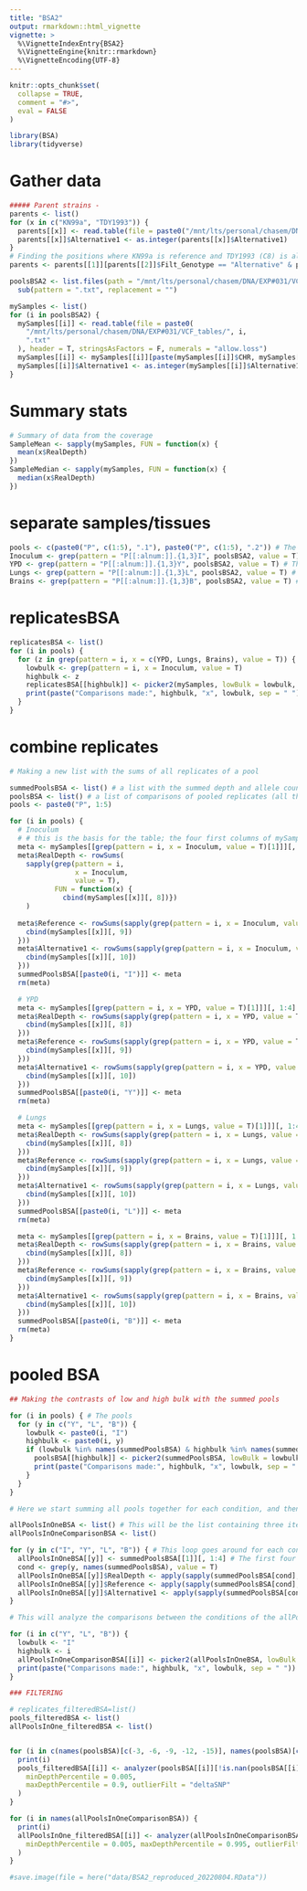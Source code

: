 ```yaml
---
title: "BSA2"
output: rmarkdown::html_vignette
vignette: >
  %\VignetteIndexEntry{BSA2}
  %\VignetteEngine{knitr::rmarkdown}
  %\VignetteEncoding{UTF-8}
---
```


```r
knitr::opts_chunk$set(
  collapse = TRUE,
  comment = "#>",
  eval = FALSE
)
```

```r
library(BSA)
library(tidyverse)
```

# Gather data

```r

##### Parent strains -
parents <- list()
for (x in c("KN99a", "TDY1993")) {
  parents[[x]] <- read.table(file = paste0("/mnt/lts/personal/chasem/DNA/EXP#067/VCFtables/", x, ".txt"), header = T, stringsAsFactors = F, numerals = "allow.loss")
  parents[[x]]$Alternative1 <- as.integer(parents[[x]]$Alternative1)
}
# Finding the positions where KN99a is reference and TDY1993 (C8) is alternative.
parents <- parents[[1]][parents[[2]]$Filt_Genotype == "Alternative" & parents[[1]]$Filt_Genotype == "Reference", ]

poolsBSA2 <- list.files(path = "/mnt/lts/personal/chasem/DNA/EXP#031/VCF_tables") %>%
  sub(pattern = ".txt", replacement = "")

mySamples <- list()
for (i in poolsBSA2) {
  mySamples[[i]] <- read.table(file = paste0(
    "/mnt/lts/personal/chasem/DNA/EXP#031/VCF_tables/", i,
    ".txt"
  ), header = T, stringsAsFactors = F, numerals = "allow.loss")
  mySamples[[i]] <- mySamples[[i]][paste(mySamples[[i]]$CHR, mySamples[[i]]$POS, sep = "_") %in% paste(parents$CHR, parents$POS, sep = "_"), ]
  mySamples[[i]]$Alternative1 <- as.integer(mySamples[[i]]$Alternative1)
}
```

# Summary stats

```r

# Summary of data from the coverage
SampleMean <- sapply(mySamples, FUN = function(x) {
  mean(x$RealDepth)
})
SampleMedian <- sapply(mySamples, FUN = function(x) {
  median(x$RealDepth)
})

```

# separate samples/tissues

```r

pools <- c(paste0("P", c(1:5), ".1"), paste0("P", c(1:5), ".2")) # The different pools, in this case, P1 to P5 and all
Inoculum <- grep(pattern = "P[[:alnum:]].{1,3}I", poolsBSA2, value = T) # The Inoculum samples
YPD <- grep(pattern = "P[[:alnum:]].{1,3}Y", poolsBSA2, value = T) # The YPD samples
Lungs <- grep(pattern = "P[[:alnum:]].{1,3}L", poolsBSA2, value = T) # The Lung samples
Brains <- grep(pattern = "P[[:alnum:]].{1,3}B", poolsBSA2, value = T) # The Brain samples

```

# replicatesBSA

```r
replicatesBSA <- list()
for (i in pools) {
  for (z in grep(pattern = i, x = c(YPD, Lungs, Brains), value = T)) {
    lowbulk <- grep(pattern = i, x = Inoculum, value = T)
    highbulk <- z
    replicatesBSA[[highbulk]] <- picker2(mySamples, lowBulk = lowbulk, highBulk = highbulk)
    print(paste("Comparisons made:", highbulk, "x", lowbulk, sep = " "))
  }
}

```

# combine replicates

```r

# Making a new list with the sums of all replicates of a pool

summedPoolsBSA <- list() # a list with the summed depth and allele counts for all replicates of a specific pool
poolsBSA <- list() # a list of comparisons of pooled replicates (all the replicates from a specific pool) for each condition using picker()
pools <- paste0("P", 1:5)

for (i in pools) {
  # Inoculum
  # # this is the basis for the table; the four first columns of mySamples.
  meta <- mySamples[[grep(pattern = i, x = Inoculum, value = T)[1]]][, 1:4] 
  meta$RealDepth <- rowSums(
    sapply(grep(pattern = i, 
                x = Inoculum, 
                value = T), 
           FUN = function(x) { 
             cbind(mySamples[[x]][, 8])})
    )
  
  meta$Reference <- rowSums(sapply(grep(pattern = i, x = Inoculum, value = T), FUN = function(x) {
    cbind(mySamples[[x]][, 9])
  }))
  meta$Alternative1 <- rowSums(sapply(grep(pattern = i, x = Inoculum, value = T), FUN = function(x) {
    cbind(mySamples[[x]][, 10])
  }))
  summedPoolsBSA[[paste0(i, "I")]] <- meta
  rm(meta)

  # YPD
  meta <- mySamples[[grep(pattern = i, x = YPD, value = T)[1]]][, 1:4] # this is the basis for the table; the four first columns of mySamples.
  meta$RealDepth <- rowSums(sapply(grep(pattern = i, x = YPD, value = T), FUN = function(x) {
    cbind(mySamples[[x]][, 8])
  }))
  meta$Reference <- rowSums(sapply(grep(pattern = i, x = YPD, value = T), FUN = function(x) {
    cbind(mySamples[[x]][, 9])
  }))
  meta$Alternative1 <- rowSums(sapply(grep(pattern = i, x = YPD, value = T), FUN = function(x) {
    cbind(mySamples[[x]][, 10])
  }))
  summedPoolsBSA[[paste0(i, "Y")]] <- meta
  rm(meta)

  # Lungs
  meta <- mySamples[[grep(pattern = i, x = Lungs, value = T)[1]]][, 1:4] # this is the basis for the table; the four first columns of mySamples.
  meta$RealDepth <- rowSums(sapply(grep(pattern = i, x = Lungs, value = T), FUN = function(x) {
    cbind(mySamples[[x]][, 8])
  }))
  meta$Reference <- rowSums(sapply(grep(pattern = i, x = Lungs, value = T), FUN = function(x) {
    cbind(mySamples[[x]][, 9])
  }))
  meta$Alternative1 <- rowSums(sapply(grep(pattern = i, x = Lungs, value = T), FUN = function(x) {
    cbind(mySamples[[x]][, 10])
  }))
  summedPoolsBSA[[paste0(i, "L")]] <- meta
  rm(meta)

  meta <- mySamples[[grep(pattern = i, x = Brains, value = T)[1]]][, 1:4] # this is the basis for the table; the four first columns of mySamples.
  meta$RealDepth <- rowSums(sapply(grep(pattern = i, x = Brains, value = T), FUN = function(x) {
    cbind(mySamples[[x]][, 8])
  }))
  meta$Reference <- rowSums(sapply(grep(pattern = i, x = Brains, value = T), FUN = function(x) {
    cbind(mySamples[[x]][, 9])
  }))
  meta$Alternative1 <- rowSums(sapply(grep(pattern = i, x = Brains, value = T), FUN = function(x) {
    cbind(mySamples[[x]][, 10])
  }))
  summedPoolsBSA[[paste0(i, "B")]] <- meta
  rm(meta)
}
```

# pooled BSA

```r
## Making the contrasts of low and high bulk with the summed pools

for (i in pools) { # The pools
  for (y in c("Y", "L", "B")) {
    lowbulk <- paste0(i, "I")
    highbulk <- paste0(i, y)
    if (lowbulk %in% names(summedPoolsBSA) & highbulk %in% names(summedPoolsBSA)) {
      poolsBSA[[highbulk]] <- picker2(summedPoolsBSA, lowBulk = lowbulk, highBulk = highbulk)
      print(paste("Comparisons made:", highbulk, "x", lowbulk, sep = " "))
    }
  }
}

# Here we start summing all pools together for each condition, and then making the comparisons.

allPoolsInOneBSA <- list() # This will be the list containing three itens, the sum of all inocula, all YPDs and all Inoculum.
allPoolsInOneComparisonBSA <- list()

for (y in c("I", "Y", "L", "B")) { # This loop goes around for each condition.
  allPoolsInOneBSA[[y]] <- summedPoolsBSA[[1]][, 1:4] # The first four columns are just the information about each mutation, such as CHR and Position...
  cond <- grep(y, names(summedPoolsBSA), value = T)
  allPoolsInOneBSA[[y]]$RealDepth <- apply(sapply(summedPoolsBSA[cond], function(x) x$RealDepth), 1, sum) # This is another way of doing it (see line 53)
  allPoolsInOneBSA[[y]]$Reference <- apply(sapply(summedPoolsBSA[cond], function(x) x$Reference), 1, sum)
  allPoolsInOneBSA[[y]]$Alternative1 <- apply(sapply(summedPoolsBSA[cond], function(x) x$Alternative1), 1, sum)
}

# This will analyze the comparisons between the conditions of the allPoolsInOne object

for (i in c("Y", "L", "B")) {
  lowbulk <- "I"
  highbulk <- i
  allPoolsInOneComparisonBSA[[i]] <- picker2(allPoolsInOneBSA, lowBulk = lowbulk, highBulk = highbulk)
  print(paste("Comparisons made:", highbulk, "x", lowbulk, sep = " "))
}

### FILTERING

# replicates_filteredBSA=list()
pools_filteredBSA <- list()
allPoolsInOne_filteredBSA <- list()


for (i in c(names(poolsBSA)[c(-3, -6, -9, -12, -15)], names(poolsBSA)[c(3, 6, 9, 12, 15)])) {
  print(i)
  pools_filteredBSA[[i]] <- analyzer(poolsBSA[[i]][!is.nan(poolsBSA[[i]]$deltaSNP), ],
    minDepthPercentile = 0.005,
    maxDepthPercentile = 0.9, outlierFilt = "deltaSNP"
  )
}

for (i in names(allPoolsInOneComparisonBSA)) {
  print(i)
  allPoolsInOne_filteredBSA[[i]] <- analyzer(allPoolsInOneComparisonBSA[[i]][!is.nan(allPoolsInOneComparisonBSA[[i]]$deltaSNP), ],
    minDepthPercentile = 0.005, maxDepthPercentile = 0.995, outlierFilt = "deltaSNP"
  )
}

#save.image(file = here("data/BSA2_reproduced_20220804.RData"))

```

